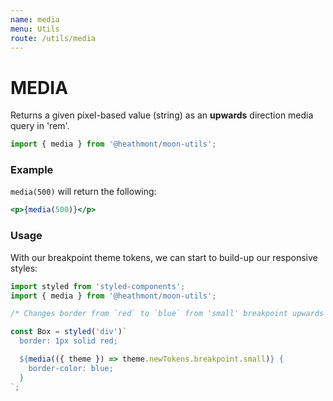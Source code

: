 ```yaml
---
name: media
menu: Utils
route: /utils/media
---
```


# MEDIA

Returns a given pixel-based value (string) as an **upwards** direction media query in 'rem'.

```js
import { media } from '@heathmont/moon-utils';
```

### Example

`media(500)` will return the following:

```jsx react-live
<p>{media(500)}</p>
```

### Usage

With our breakpoint theme tokens, we can start to build-up our responsive styles:

```jsx
import styled from 'styled-components';
import { media } from '@heathmont/moon-utils';

/* Changes border from `red` to `blue` from 'small' breakpoint upwards */

const Box = styled('div')`
  border: 1px solid red;

  ${media(({ theme }) => theme.newTokens.breakpoint.small)} {
    border-color: blue;
  }
`;
```

